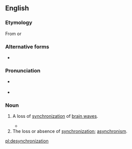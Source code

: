 ==English==

===Etymology===
From {{suffix|desynchronize|ation|lang=en}} or {{prefix|de|synchronization|lang=en}}

===Alternative forms===
* {{l|en|desynchronisation}}

===Pronunciation===
* {{a|US}} {{IPA|disɪnkɹənɪˈzeɪʃən|lang=en}}
* {{rhymes|eɪʃən|lang=en}}

===Noun===
{{en-noun}}

# {{label|en|American spelling|Oxford|neurology}} A loss of [[synchronization]] of [[brain wave]]s.
#* {{quote-book|page=53|1996|Jaak Pansepp|Emotion:Interdisciplinary Perspectives|chapter=Affective Neuroscience|url=http://books.google.com/books?id=bz5IZu9zNMQC|isbn=0805820280
|passage=FIG 2.4. Analysis of event-related '''desynchronizations''' (ERDs) in the author's brain during a 4 s period following the induction of emotional states using the Clynes' technique.}}
# The loss or absence of [[synchronization]]; [[asynchronism]].

[[pl:desynchronization]]